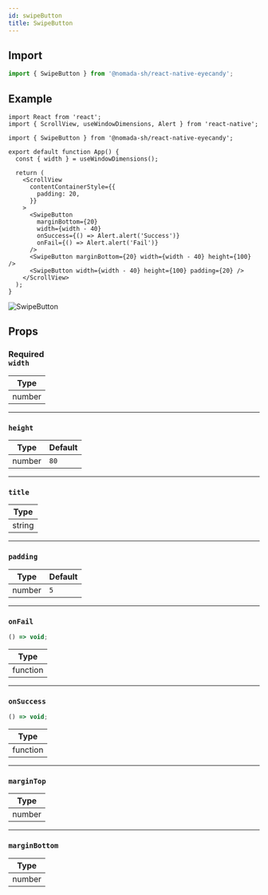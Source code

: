 ```yaml
---
id: swipeButton
title: SwipeButton
---
```


## Import

```jsx
import { SwipeButton } from '@nomada-sh/react-native-eyecandy';
```

## Example

```tsx
import React from 'react';
import { ScrollView, useWindowDimensions, Alert } from 'react-native';

import { SwipeButton } from '@nomada-sh/react-native-eyecandy';

export default function App() {
  const { width } = useWindowDimensions();

  return (
    <ScrollView
      contentContainerStyle={{
        padding: 20,
      }}
    >
      <SwipeButton
        marginBottom={20}
        width={width - 40}
        onSuccess={() => Alert.alert('Success')}
        onFail={() => Alert.alert('Fail')}
      />
      <SwipeButton marginBottom={20} width={width - 40} height={100} />
      <SwipeButton width={width - 40} height={100} padding={20} />
    </ScrollView>
  );
}
```

![SwipeButton](../assets/components/swipebutton.gif)

## Props

### <div class="label required basic">Required</div>**`width`**

| Type   |
| ------ |
| number |

---

### `height`

| Type   | Default |
| ------ | ------- |
| number | `80`    |

---

### `title`

| Type   |
| ------ |
| string |

---

### `padding`

| Type   | Default |
| ------ | ------- |
| number | `5`     |

---

### `onFail`

```jsx
() => void;
```

| Type     |
| -------- |
| function |

---

### `onSuccess`

```jsx
() => void;
```

| Type     |
| -------- |
| function |

---

### `marginTop`

| Type   |
| ------ |
| number |

---

### `marginBottom`

| Type   |
| ------ |
| number |
